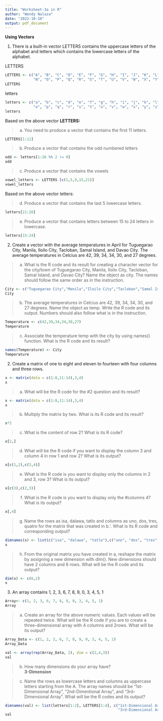 ```yaml
---
title: "Worksheet-3a in R"
author: "Wendy Nalaza"
date: "2022-10-10"
output: pdf_document
---
```

**Using Vectors**

1. There is a built-in vector LETTERS contains the uppercase letters of the alphabet
and letters which contains the lowercase letters of the alphabet.  

LETTERS
```R
LETTERS <- c("A", "B", "C", "D", "E", "F", "G", "H", "I", "J", "K", "L", "M", 
             "N", "O", "P", "Q", "R", "S", "T", "U", "V", "W", "X", "Y", "Z")
LETTERS
```
letters
```R
letters <- c("a", "b", "c", "d", "e", "f", "g", "h", "i", "j", "k", "l", "m", "n", 
             "o", "p", "q", "r", "s", "t", "u", "v", "w", "x", "y", "z")
letters
```
Based on the above vector **LETTERS:**  

>
a. You need to produce a vector that contains the first 11 letters.  

```R
LETTERS[1:11]
```

>
b. Produce a vector that contains the odd numbered letters

```R
odd <- letters[1:26 %% 2 != 0]
odd
```
>
c. Produce a vector that contains the vowels

```R
vowel_letters <- LETTERS [c(1,5,9,15,21)]
vowel_letters
```

Based on the above vector letters:

>
d. Produce a vector that contains the last 5 lowercase letters.

```R
letters[21:26]
```

>
e. Produce a vector that contains letters between 15 to 24 letters in lowercase.

```R
letters[15:24]
```

2. Create a vector with the average temperatures in April for Tuguegarao City, Manila,
Iloilo City, Tacloban, Samal Island, and Davao City. The average temperatures in
Celcius are 42, 39, 34, 34, 30, and 27 degrees.

>
a. What is the R code and its result for creating a character vector for the city/town of
Tuguegarao City, Manila, Iloilo City, Tacloban, Samal Island, and Davao City? Name the
object as city. The names should follow the same order as in the instruction.

```R
City <- c("Tuguegarao City","Manila","Iloilo City","Tacloban","Samal Island","Davao City")
City
```
>
b. The average temperatures in Celcius are 42, 39, 34, 34, 30, and 27 degrees.
Name the object as temp. Write the R code and its output. Numbers should also follow what
is in the instruction.

```R
Temperature <- c(42,39,34,34,30,27)
Temperature
```
>
c. Associate the temperature temp with the city by using names() function. What is
the R code and its result?

```R
names(Temperature) <- City
Temperature
```
2. Create a matrix of one to eight and eleven to fourteen with four columns and three
rows.
```R
x <- matrix(data = c(1:8,11:14),3,4)
x
```
>
a. What will be the R code for the #2 question and its result?

```R
x <- matrix(data = c(1:8,11:14),3,4)
x
```
>
b. Multiply the matrix by two. What is its R code and its result?

```R
x*2
```
>
c. What is the content of row 2? What is its R code?

```R
x[2,]
```
>
d. What will be the R code if you want to display the column 3 and column 4 in row 1
and row 2? What is its output?

```R
x[c(1,2),c(3,4)]
```
>
e. What is the R code is you want to display only the columns in 2 and 3, row 3? What
is its output?

```R
x[c(3),c(2,3)]
```
>
f. What is the R code is you want to display only the #columns 4? What is its output?

```R
x[,4]
```
>
g. Name the rows as isa, dalawa, tatlo and columns as uno, dos, tres, quatro for the matrix that was created in b.‘. What is its R code and corresponding output?

```R
dimnames(x) <- list(c("isa", "dalawa", "tatlo"),c("uno", "dos", "tres", "quatro"))
x
```
>
h. From the original matrix you have created in a, reshape the matrix by assigning a
new dimension with dim(). New dimensions should have 2 columns and 6 rows. What will
be the R code and its output?

```R
dim(x) <- c(6,2)
x
```
3. An array contains 1, 2, 3, 6, 7, 8, 9, 0, 3, 4, 5, 1
```R
Array<- c(1, 2, 3, 6, 7, 8, 9, 0, 3, 4, 5, 1)
Array
```
>
a. Create an array for the above numeric values. Each values will be repeated twice.
What will be the R code if you are to create a three-dimensional array with 4 columns and 2rows. What will be its output?

```R
Array_Data <- c(1, 2, 3, 6, 7, 8, 9, 0, 3, 4, 5, 1)
Array_Data

val <- array(rep(Array_Data, 2), dim = c(2,4,3))
val
```
>
b. How many dimensions do your array have?  
>**3-Dimension**

>
c. Name the rows as lowercase letters and columns as uppercase letters starting from the A. 
The array names should be “1st-Dimensional Array”, “2nd-Dimentional Array”, and “3rd-Dimensional Array”. 
What will be the R codes and its output?

```R
dimnames(val) <- list(letters[1:2], LETTERS[1:4], c("1st-Dimensional Array", "2nd-Dimentional Array", 
                                                    "3rd-Dimensional Array"))
val
```